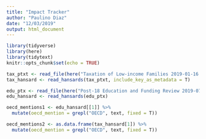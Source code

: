 ```yaml
---
title: "Impact Tracker"
author: "Paulino Diaz"
date: "12/03/2019"
output: html_document
---
```


```r
library(tidyverse)
library(here)
library(tidytext) 
knitr::opts_chunk$set(echo = TRUE)
```

```r
tax_ptxt <- read_file(here("Taxation of Low-income Families 2019-01-16.txt"))
tax_hansard <- read_hansards(tax_ptxt, include_key_as_metadata = T)

edu_ptx <- read_file(here("Post-18 Education and Funding Review 2019-07-02.txt"))
edu_hansard <- read_hansards(edu_ptx)

```

```r
oecd_mentions1 <- edu_hansard[[1]] %>%
  mutate(oecd_mention = grepl("OECD", text, fixed = T))

oecd_mentions2 <- as.data.frame(tax_hansard[1]) %>%
  mutate(oecd_mention = grepl("OECD", text, fixed = T))
```
